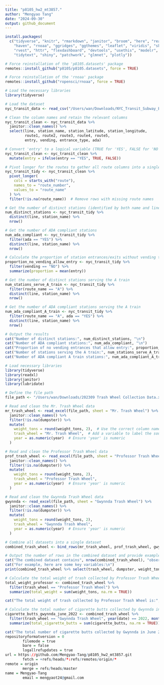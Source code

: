 ```yaml
---
title: "p8105_hw2_mt3857."
author: "Mengyao Tang"
date: "2024-09-30"
output: github_document
---
```


```r
install.packages(
  c("tidyverse", "knitr", "rmarkdown", "janitor", "broom", "here", "readxl", 
    "haven", "rnoaa", "ggridges", "ggthemes", "leaflet", "viridis", "skimr", 
    "rvest", "httr", "flexdashboard", "devtools", "usethis", "modelr", "mgcv", 
    "tidytext", "shiny", "patchwork", "glmnet", "plotly"))

# Force reinstallation of the 'p8105.datasets' package
remotes::install_github("p8105/p8105.datasets", force = TRUE)

# Force reinstallation of the 'rnoaa' package
remotes::install_github("ropensci/rnoaa", force = TRUE)

```

```r
# Load the necessary libraries
library(tidyverse)

# Load the dataset
nyc_transit_data <- read_csv("/Users/wan/Downloads/NYC_Transit_Subway_Entrance_And_Exit_Data.csv")

# Clean the column names and retain the relevant columns
nyc_transit_clean <- nyc_transit_data %>%
  janitor::clean_names() %>%
  select(line, station_name, station_latitude, station_longitude, 
         route1, route2, route3, route4, route5, 
         entry, vending, entrance_type, ada)

# Convert 'entry' to a logical variable (TRUE for 'YES', FALSE for 'NO')
nyc_transit_clean <- nyc_transit_clean %>%
  mutate(entry = ifelse(entry == "YES", TRUE, FALSE))

# Pivot longer for the routes to gather all route columns into a single column
nyc_transit_tidy <- nyc_transit_clean %>%
  pivot_longer(
    cols = starts_with("route"), 
    names_to = "route_number", 
    values_to = "route_name"
  ) %>%
  filter(!is.na(route_name))  # Remove rows with missing route names

# Get the number of distinct stations (identified by both name and line)
num_distinct_stations <- nyc_transit_tidy %>%
  distinct(line, station_name) %>%
  nrow()

# Get the number of ADA compliant stations
num_ada_compliant <- nyc_transit_tidy %>%
  filter(ada == "YES") %>%
  distinct(line, station_name) %>%
  nrow()

# Calculate the proportion of station entrances/exits without vending that allow entry
proportion_no_vending_allow_entry <- nyc_transit_tidy %>%
  filter(vending == "NO") %>%
  summarize(proportion = mean(entry))

# Get the number of distinct stations serving the A train
num_stations_serve_A_train <- nyc_transit_tidy %>%
  filter(route_name == "A") %>%
  distinct(line, station_name) %>%
  nrow()

# Get the number of ADA compliant stations serving the A train
num_ada_compliant_A_train <- nyc_transit_tidy %>%
  filter(route_name == "A", ada == "YES") %>%
  distinct(line, station_name) %>%
  nrow()

# Output the results
cat("Number of distinct stations:", num_distinct_stations, "\n")
cat("Number of ADA compliant stations:", num_ada_compliant, "\n")
cat("Proportion of no vending entrances that allow entry:", proportion_no_vending_allow_entry$proportion, "\n")
cat("Number of stations serving the A train:", num_stations_serve_A_train, "\n")
cat("Number of ADA compliant A train stations:", num_ada_compliant_A_train, "\n")

```

```r
# Load necessary libraries
library(tidyverse)
library(readxl)
library(janitor)
library(lubridate)

# Define the file path
file_path <- "/Users/wan/Downloads/202309 Trash Wheel Collection Data.xlsx"

# Read and clean the Mr. Trash Wheel data
mr_trash_wheel <- read_excel(file_path, sheet = "Mr. Trash Wheel") %>%
  janitor::clean_names() %>%
  filter(!is.na(dumpster)) %>%
  mutate(
    weight_tons = round(weight_tons, 2),  # Use the correct column name 'weight_tons'
    trash_wheel = "Mr. Trash Wheel",  # Add a variable to label the source of the data
    year = as.numeric(year)  # Ensure 'year' is numeric
  )

# Read and clean the Professor Trash Wheel data
prof_trash_wheel <- read_excel(file_path, sheet = "Professor Trash Wheel") %>%
  janitor::clean_names() %>%
  filter(!is.na(dumpster)) %>%
  mutate(
    weight_tons = round(weight_tons, 2),
    trash_wheel = "Professor Trash Wheel",
    year = as.numeric(year)  # Ensure 'year' is numeric
  )

# Read and clean the Gwynnda Trash Wheel data
gwynnda <- read_excel(file_path, sheet = "Gwynnda Trash Wheel") %>%
  janitor::clean_names() %>%
  filter(!is.na(dumpster)) %>%
  mutate(
    weight_tons = round(weight_tons, 2),
    trash_wheel = "Gwynnda Trash Wheel",
    year = as.numeric(year)  # Ensure 'year' is numeric
  )

# Combine all datasets into a single dataset
combined_trash_wheel <- bind_rows(mr_trash_wheel, prof_trash_wheel, gwynnda)

# Output the number of rows in the combined dataset and provide examples of key variables
cat("The combined dataset contains", nrow(combined_trash_wheel), "observations.\n")
cat("For example, here are some key variables:\n")
print(combined_trash_wheel %>% select(trash_wheel, dumpster, weight_tons, cigarette_butts))

# Calculate the total weight of trash collected by Professor Trash Wheel
total_weight_professor <- combined_trash_wheel %>%
  filter(trash_wheel == "Professor Trash Wheel") %>%
  summarize(total_weight = sum(weight_tons, na.rm = TRUE))

cat("The total weight of trash collected by Professor Trash Wheel is:", total_weight_professor$total_weight, "tons.\n")

# Calculate the total number of cigarette butts collected by Gwynnda in June 2022
cigarette_butts_gwynnda_june_2022 <- combined_trash_wheel %>%
  filter(trash_wheel == "Gwynnda Trash Wheel", year(date) == 2022, month(date) == 6) %>%
  summarize(total_cigarette_butts = sum(cigarette_butts, na.rm = TRUE))

cat("The total number of cigarette butts collected by Gwynnda in June 2022 is:", cigarette_butts_gwynnda_june_2022$total_cigarette_butts, "butts.\n")
repositoryformatversion = 0
        filemode = true
        bare = false
        logallrefupdates = true
url = https://github.com/Mengyao-Tang/p8105_hw2_mt3857.git
        fetch = +refs/heads/*:refs/remotes/origin/*
remote = origin
        merge = refs/heads/master
name = Mengyao-Tang
        email = mengyaot24@gmail.com
```
